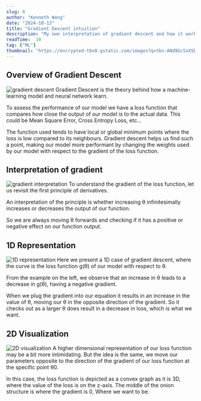 ```yaml
---
slug: 8
author: "Kenneth Wong"
date: "2024-10-13"
title: "Gradient Descent intuition"
description: "My own interpretation of gradient descent and how it works. Why do we minus the gradient?"
readTime:  10
tag: ["ML"]
thumbnail: "https://encrypted-tbn0.gstatic.com/images?q=tbn:ANd9GcSxXSE68EvQXiHvjPxNuFr_Yurg-XpJoaUkkA&s"
---
```


## Overview of Gradient Descent
![gradient descent](https://encrypted-tbn0.gstatic.com/images?q=tbn:ANd9GcRFhVQGvDaG8MXZ8aYMzBCmqWqdLsrfQdqGGQ&s)
Gradient Descent is the theory behind how a machine-learning model and neural network learn.

To assess the performance of our model we have a loss function that compares how close the output of our model is to the actual data. This could be Mean Square Error, Cross Entropy Loss, etc... 

The function used tends to have local or global minimum points where the loss is low compared to its neighbours. Gradient descent helps us find such a point, making our model more performant by changing the weights used by our model with respect to the gradient of the loss function.

## Interpretation of gradient
![gradient interpretation](https://encrypted-tbn0.gstatic.com/images?q=tbn:ANd9GcTyjOtoV8SlM-mQMS6zQADwDDx6vjae5AE6Eg&s)
To understand the gradient of the loss function, let us revisit the first principle of derivatives.

An interpretation of the principle is whether increasing θ infinitesimally increases or decreases the output of our function.

So we are always moving θ forwards and checking if it has a positive or negative effect on our function output.

## 1D Representation
![1D representation](https://hbcfj3ve6zsq0764.public.blob.vercel-storage.com/blog/IMG_9495B85949BC-1-GilmxZJoxrOUrAMj2DWQS7sDXF1Bw1.jpg)
Here we present a 1D case of gradient descent, where the curve is the loss function g(θ) of our model with respect to θ.

From the example on the left, we observe that an increase in θ leads to a decrease in g(θ), having a negative gradient. 

When we plug the gradient into our equation it results in an increase in the value of θ, moving our θ in the opposite direction of the gradient. So it checks out as a larger θ does result in a decrease in loss, which is what we want.

## 2D Visualization
![2D visualization](https://hbcfj3ve6zsq0764.public.blob.vercel-storage.com/blog/IMG_EA5AAAE4AD84-1-ijncQxBpHZEXAkgMPJSdPr8Ym4E9Kb.jpg)
A higher dimensional representation of our loss function may be a bit more intimidating. But the idea is the same, we move our parameters opposite to the direction of the gradient of our loss function at the specific point θ0. 

In this case, the loss function is depicted as a convex graph as it is 3D, where the value of the loss is on the z-axis. The middle of the onion structure is where the gradient is 0, Where we want to be.